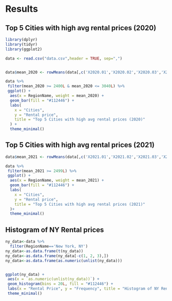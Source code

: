 # Results

## Top 5 Cities with high avg rental prices (2020)

```r
library(dplyr)
library(tidyr)
library(ggplot2)

data <- read.csv("data.csv",header = TRUE, sep=",")


data$mean_2020 <- rowMeans(data[,c('X2020.01','X2020.02','X2020.03','X2020.04','X2020.05','X2020.06','X2020.07','X2020.08','X2020.09','X2020.10','X2020.11','X2020.12')], na.rm=TRUE)

data %>%
 filter(mean_2020 >= 2400L & mean_2020 <= 3040L) %>%
 ggplot() +
  aes(x = RegionName, weight = mean_2020) +
  geom_bar(fill = "#112446") +
  labs(
    x = "Cities",
    y = "Rental price",
    title = "Top 5 Cities with high avg rental prices (2020)"
  ) +
  theme_minimal()
```

## Top 5 Cities with high avg rental prices (2021)

```r

data$mean_2021 <- rowMeans(data[,c('X2021.01','X2021.02','X2021.03','X2021.04','X2021.05','X2021.06','X2021.07','X2021.08','X2021.09','X2021.10')], na.rm=TRUE)

data %>%
 filter(mean_2021 >= 2499L) %>%
 ggplot() +
  aes(x = RegionName, weight = mean_2021) +
  geom_bar(fill = "#112446") +
  labs(
    x = "Cities",
    y = "Rental price",
    title = "Top 5 Cities with high avg rental prices (2021)"
  )+
  theme_minimal()

```

## Histogram of NY Rental prices

```r

ny_data<-data %>%
  filter(RegionName=='New York, NY')
ny_data<-as.data.frame(t(ny_data))
ny_data<-as.data.frame(ny_data[-c(1, 2, 3),])
ny_data<-as.data.frame(as.numeric(unlist(ny_data)))


ggplot(ny_data) +
 aes(x = `as.numeric(unlist(ny_data))`) +
 geom_histogram(bins = 20L, fill = "#112446") +
 labs(x = "Rental Price", y = "Frequency", title = "Histogram of NY Rental prices (using monthwise mean)") +
 theme_minimal()

```